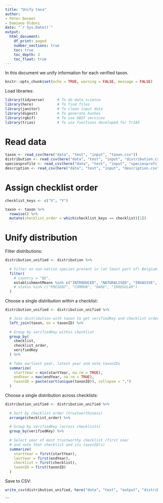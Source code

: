 ```yaml
---
title: "Unify taxa"
author:
- Peter Desmet
- Damiano Oldoni
date: "`r Sys.Date()`"
output:
  html_document:
    df_print: paged
    number_sections: true
    toc: true
    toc_depth: 3
    toc_float: true
---
```


In this document we unify information for each verified taxon.

```r
knitr::opts_chunk$set(echo = TRUE, warning = FALSE, message = FALSE)
```

Load libraries:

```r
library(tidyverse)      # To do data science
library(here)           # To find files
library(janitor)        # To clean input data
library(digest)         # To generate hashes
library(rgbif)          # To use GBIF services
library(trias)          # To use functions developed for TrIAS
```

# Read data

```r
taxon <- read_csv(here("data", "test", "input", "taxon.csv"))
distribution <- read_csv(here("data", "test", "input", "distribution.csv"))
speciesprofile <- read_csv(here("data", "test", "input", "speciesprofile.csv"))
description <- read_csv(here("data", "test", "input", "description.csv"))
```

# Assign checklist order

```r
checklist_keys <- c("X", "Y")

taxon <- taxon %>%
  rowwise() %>%
  mutate(checklist_order = which(checklist_keys == checklist)[1])
```

# Unify distribution

Filter distributions:

```r
distribution_unified <- distribution %>%
  
  # Filter on non-native species present in (at least part of) Belgium
  filter(
    # country = "BE",
    establishmentMeans %in% c("INTRODUCED", "NATURALISED", "INVASIVE", "ASSISTED COLONISATION"),
    # status %in% c("PRESENT", "COMMON", "RARE", "IRREGULAR")
  )
```

Choose a single distribution within a checklist:

```r
distribution_unified <- distribution_unified %>%

  # Join distribution with taxon to get verifiedKey and checklist order
  left_join(taxon, on = taxonID) %>%
  
  # Group by verifiedKey within checklist
  group_by(
    checklist,
    checklist_order,
    verifiedKey
  ) %>%
  
  # Take earliest year, latest year and note taxonIDs
  summarize(
    startYear = min(startYear, na.rm = TRUE),
    endYear = max(endYear, na.rm = TRUE),
    taxonID = paste(sort(unique(taxonID)), collapse = ",")
  )
```

Choose a single distribution across checklists:

```r
distribution_unified <- distribution_unified %>%
  
  # Sort by checklist order (trustworthiness)
  arrange(checklist_order) %>%
  
  # Group by verifiedKey (across checklists)
  group_by(verifiedKey) %>%
  
  # Select year of most trustworthy checklist (first one)
  # and note that checklist and its taxonID(s)
  summarize(
    startYear = first(startYear),
    lastYear = first(endYear),
    checklist = first(checklist),
    taxonID = first(taxonID)
  ) 
```

Save to CSV:

```r
write_csv(distribution_unified, here("data", "test", "output", "distribution_unified.csv"), na = "")
```

```


